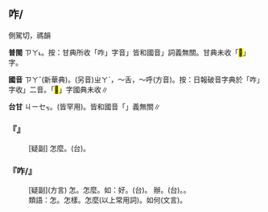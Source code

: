 
==咋/{{ruby|<mark>&#xf9b49;</mark>|ㄗㄚˇ}}==

側駕切，禡韻

'''普閩''' <rt>ㄗㄚ˪</rt>。按：甘典所收「咋」字音{{ruby|「|ㄐㄧㆤㆶ}}{{ruby|、|ㄗㄚ˪}}」皆和國音{{ruby|「|ㄗㄚˇ}}{{ruby|、|ㄗㄚ}}」詞義無關。甘典未收「<mark>&#xf9b49;</mark>」字。

'''國音''' <rt>ㄗㄚˇ</rt>(新華典)。(另音)<rt>ㄓㄚˋ</rt>，～舌{{ruby|。|ㄓㄚ}}，～呼(方音)。按：日報破音字典於「咋」字收{{ruby|「|ㄓㄚˋ}}{{ruby|、|ㄗㄜˊ}}」二音。「<mark>&#xf9b49;</mark>」字國典未收∥

'''台甘''' <rt>ㄐㄧㆤㆶ</rt>{{ruby|。|ㄗㄚ˪}}。(皆罕用)。皆和國音「{{ruby|咋|ㄗㄚˇ}}」義無關∥

    

==='''『{{ruby|咋|ㄗㄚˇ}}』'''===
: [疑副] 怎麼。(台){{ruby|怎|ㄗㄨㆩˋ/ㄗㆮˋ}}{{ruby|樣|ㄧㆧ˫/ㄧㆫ˫}}。
    

==='''『咋/{{ruby|<mark>&#xf9b49;</mark>|ㄗㄚˇ}}』'''===
: [疑副](方言) 怎。怎麼。如：{{ruby|怎|ㄗㄚˇ}}好。(台){{ruby|今|ㄉㆩ}}{{ruby|<mark>&#xffa49;</mark>|ㆠㆤㆷ/ㆠㄨㆤㆷ}}{{ruby|按|ㄢ˪}}{{ruby|怎|ㄗㄨㆩˋ/ㄗㆮˋ}}{{ruby|樣|ㄧㆧ˫/ㄧㆫ˫}}{{ruby|即|ㄐㄧㄚㆷ}}{{ruby|好|ㄏㄜˋ}}。 {{ruby|<mark>&#xf9b49;</mark>|ㄗㄚˇ}}辦。(台){{ruby|<mark>&#xffa49;</mark>|ㆠㆤㆷ/ㆠㄨㆤㆷ}}{{ruby|怎|ㄗㄨㆩˋ/ㄗㆮˋ}}{{ruby|樣|ㄧㆧ˫/ㄧㆫ˫}}{{ruby|辦|ㄅㄢ˫}}{{ruby|即|ㄐㄧㄚㆷ}}{{ruby|好|ㄏㄜˋ}}。{{ruby|按|ㄢ˪}}{{ruby|怎|ㄗㄨㆩˋ/ㄗㆮˋ}}{{ruby|樣|ㄧㆧ˫/ㄧㆫ˫}}{{ruby|即|ㄐㄧㄚㆷ}}{{ruby|好|ㄏㄜˋ}}。
:類語：怎。怎樣。怎麼(以上常用詞)。如何(文言)。
:
    
